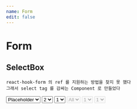 ```yaml
---
name: Form
edit: false
---
```




# Form

## SelectBox
```
react-hook-form 의 ref 를 지원하는 방법을 찾지 못 했다
그래서 select tag 를 감싸는 Component 로 만들었다
```
<Playground>
  <SelectBox size="xlg">
    <select required>
      <option disabled selected value="" hidden>Placeholder</option>
      <option value="1">1</option>
      <option value='2'>2</option>
    </select>
  </SelectBox>
  <SelectBox size="lg">
    <select>
      <option value="1">1</option>
      <option value="2" selected>2</option>
    </select>
  </SelectBox>
  <SelectBox size="md">
    <select>
      <option value="1">1</option>
    </select>
  </SelectBox>
</Playground>

<Playground>
  <SelectBox size="xlg">
    <select disabled>
      <option>All</option>
      <option>1</option>
      <option>2</option>
    </select>
  </SelectBox>
  <SelectBox size="lg">
    <select disabled>
      <option>1</option>
    </select>
  </SelectBox>
  <SelectBox size="md">
    <select disabled>
      <option>1</option>
    </select>
  </SelectBox>
</Playground>